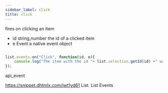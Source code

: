 ```yaml
---
sidebar_label: click
title: click
---
```



          


<Short>

fires on clicking an item


</Short>



- id		string,number			the id of a clicked item
- e			Event					a native event object


~~~js

list.events.on("Click", function(id, e){
    console.log("The item with the id "+ list.selection.getId(id) +" was clicked.");
});


~~~
 api_event

<Descr>



</Descr>


 https://snippet.dhtmlx.com/iwt1yd61	List. List Events

